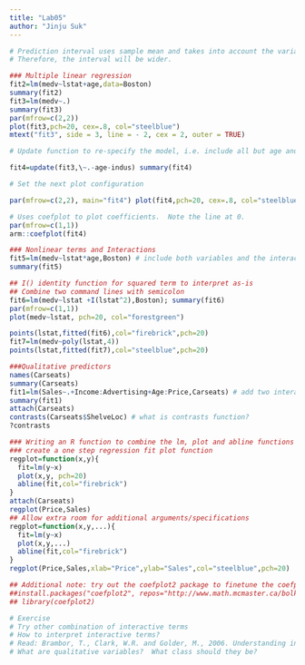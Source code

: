 ---
title: "Lab05"
author: "Jinju Suk"
---



```{r}

# Prediction interval uses sample mean and takes into account the variability of the estimators for μ and σ.
# Therefore, the interval will be wider.

### Multiple linear regression
fit2=lm(medv~lstat+age,data=Boston)
summary(fit2)
fit3=lm(medv~.)
summary(fit3)
par(mfrow=c(2,2))
plot(fit3,pch=20, cex=.8, col="steelblue")
mtext("fit3", side = 3, line = - 2, cex = 2, outer = TRUE)

```

```{r}
# Update function to re-specify the model, i.e. include all but age and indus variables

fit4=update(fit3,\~.-age-indus) summary(fit4)

# Set the next plot configuration

par(mfrow=c(2,2), main="fit4") plot(fit4,pch=20, cex=.8, col="steelblue") mtext("fit4", side = 3, line = - 2, cex = 2, outer = TRUE)
```

```{r}


# Uses coefplot to plot coefficients.  Note the line at 0.
par(mfrow=c(1,1))
arm::coefplot(fit4)

### Nonlinear terms and Interactions
fit5=lm(medv~lstat*age,Boston) # include both variables and the interaction term x1:x2
summary(fit5)
```

```{r}


## I() identity function for squared term to interpret as-is
## Combine two command lines with semicolon
fit6=lm(medv~lstat +I(lstat^2),Boston); summary(fit6)
par(mfrow=c(1,1))
plot(medv~lstat, pch=20, col="forestgreen")
```
```{r}


points(lstat,fitted(fit6),col="firebrick",pch=20)
fit7=lm(medv~poly(lstat,4))
points(lstat,fitted(fit7),col="steelblue",pch=20)
```
```{r}


###Qualitative predictors
names(Carseats)
summary(Carseats)
fit1=lm(Sales~.+Income:Advertising+Age:Price,Carseats) # add two interaction terms
summary(fit1)
attach(Carseats)
contrasts(Carseats$ShelveLoc) # what is contrasts function?
?contrasts

### Writing an R function to combine the lm, plot and abline functions to 
### create a one step regression fit plot function
regplot=function(x,y){
  fit=lm(y~x)
  plot(x,y, pch=20)
  abline(fit,col="firebrick")
}
attach(Carseats)
regplot(Price,Sales)
## Allow extra room for additional arguments/specifications
regplot=function(x,y,...){
  fit=lm(y~x)
  plot(x,y,...)
  abline(fit,col="firebrick")
}
regplot(Price,Sales,xlab="Price",ylab="Sales",col="steelblue",pch=20)

## Additional note: try out the coefplot2 package to finetune the coefplots
##install.packages("coefplot2", repos="http://www.math.mcmaster.ca/bolker/R", type="source")
## library(coefplot2)

# Exercise 
# Try other combination of interactive terms
# How to interpret interactive terms?
# Read: Brambor, T., Clark, W.R. and Golder, M., 2006. Understanding interaction models: Improving empirical analyses. Political analysis, 14(1), pp.63-82.
# What are qualitative variables?  What class should they be? 



```

